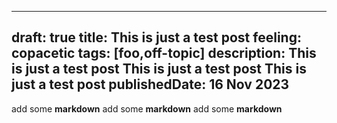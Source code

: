 
---
draft: true
title: This is just a test post
feeling: copacetic
tags: [foo,off-topic]
description: This is just a test post This is just a test post This is just a test post
publishedDate: 16 Nov 2023
---


add some **markdown**
<TLDR>add some **markdown**</TLDR>
<Sidenote>add some **markdown**</Sidenote>
<YTVideo id="jO3f3zNwgFA" client:load />